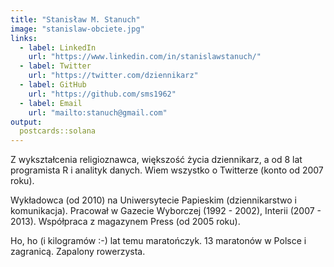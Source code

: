 ```yaml
---
title: "Stanisław M. Stanuch"
image: "stanislaw-obciete.jpg"
links:
  - label: LinkedIn
    url: "https://www.linkedin.com/in/stanislawstanuch/"
  - label: Twitter
    url: "https://twitter.com/dziennikarz"
  - label: GitHub
    url: "https://github.com/sms1962"
  - label: Email
    url: "mailto:stanuch@gmail.com"
output:
  postcards::solana
---
```

 
Z wykształcenia religioznawca, większość życia dziennikarz, a od 8 lat programista R i analityk danych. Wiem wszystko o Twitterze (konto od 2007 roku). 

Wykładowca (od 2010) na Uniwersytecie Papieskim (dziennikarstwo i komunikacja). Pracował w Gazecie Wyborczej (1992 - 2002), Interii (2007 - 2013). Współpraca z magazynem Press (od 2005 roku).  

Ho, ho (i kilogramów :-) lat temu maratończyk. 13 maratonów w Polsce i zagranicą. Zapalony rowerzysta.
